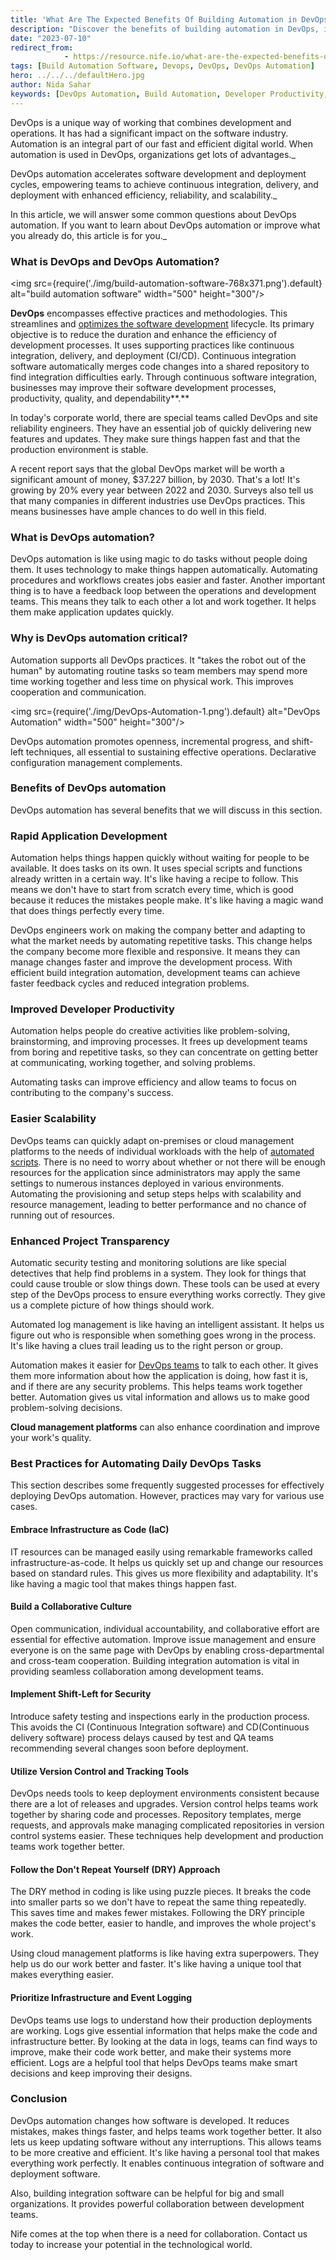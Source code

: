 ```yaml
---
title: 'What Are The Expected Benefits Of Building Automation in DevOps?'
description: "Discover the benefits of building automation in DevOps, including rapid application development, improved developer productivity, easier scalability, and enhanced project transparency. Learn how automation transforms DevOps practices and optimizes workflows."
date: "2023-07-10"
redirect_from: 
            - https://resource.nife.io/what-are-the-expected-benefits-of-building-automation-in-devops/
tags: [Build Automation Software, Devops, DevOps, DevOps Automation]
hero: ../../../defaultHero.jpg
author: Nida Sahar
keywords: [DevOps Automation, Build Automation, Developer Productivity, Scalability, Project Transparency]
---
```

DevOps is a unique way of working that combines development and operations. It has had a significant impact on the software industry. Automation is an integral part of our fast and efficient digital world. When automation is used in DevOps, organizations get lots of advantages._

DevOps automation accelerates software development and deployment cycles, empowering teams to achieve continuous integration, delivery, and deployment with enhanced efficiency, reliability, and scalability._

In this article, we will answer some common questions about DevOps automation. If you want to learn about DevOps automation or improve what you already do, this article is for you._

### **What is DevOps and DevOps Automation?**



<img src={require('./img/build-automation-software-768x371.png').default} alt="build automation software" width="500" height="300"/>
<br/>


 

**DevOps** encompasses effective practices and methodologies. This streamlines and [optimizes the software development](/blog/how-to-optimize-your-cloud-costs-as-a-developer-cloud-storage-pricing/) lifecycle. Its primary objective is to reduce the duration and enhance the efficiency of development processes. It uses supporting practices like continuous integration, delivery, and deployment (CI/CD). Continuous integration software automatically merges code changes into a shared repository to find integration difficulties early. Through continuous software integration, businesses may improve their software development processes, productivity, quality, and dependability**.**

In today's corporate world, there are special teams called DevOps and site reliability engineers. They have an essential job of quickly delivering new features and updates. They make sure things happen fast and that the production environment is stable.

A recent report says that the global DevOps market will be worth a significant amount of money, \$37.227 billion, by 2030. That's a lot! It's growing by 20% every year between 2022 and 2030. Surveys also tell us that many companies in different industries use DevOps practices. This means businesses have ample chances to do well in this field.

### **What is DevOps automation?**

DevOps automation is like using magic to do tasks without people doing them. It uses technology to make things happen automatically. Automating procedures and workflows creates jobs easier and faster. Another important thing is to have a feedback loop between the operations and development teams. This means they talk to each other a lot and work together. It helps them make application updates quickly.

### **Why is DevOps automation critical?**

Automation supports all DevOps practices. It "takes the robot out of the human" by automating routine tasks so team members may spend more time working together and less time on physical work. This improves cooperation and communication.


<img src={require('./img/DevOps-Automation-1.png').default} alt="DevOps Automation" width="500" height="300"/>
<br/>


 

DevOps automation promotes openness, incremental progress, and shift-left techniques, all essential to sustaining effective operations. Declarative configuration management complements.

### **Benefits of DevOps automation**

DevOps automation has several benefits that we will discuss in this section.

### **Rapid Application Development**

Automation helps things happen quickly without waiting for people to be available. It does tasks on its own. It uses special scripts and functions already written in a certain way. It's like having a recipe to follow. This means we don't have to start from scratch every time, which is good because it reduces the mistakes people make. It's like having a magic wand that does things perfectly every time.

DevOps engineers work on making the company better and adapting to what the market needs by automating repetitive tasks. This change helps the company become more flexible and responsive. It means they can manage changes faster and improve the development process. With efficient build integration automation, development teams can achieve faster feedback cycles and reduced integration problems.

### **Improved Developer Productivity**

Automation helps people do creative activities like problem-solving, brainstorming, and improving processes. It frees up development teams from boring and repetitive tasks, so they can concentrate on getting better at communicating, working together, and solving problems.

Automating tasks can improve efficiency and allow teams to focus on contributing to the company's success.

### **Easier Scalability**

DevOps teams can quickly adapt on-premises or cloud management platforms to the needs of individual workloads with the help of [automated scripts](https://www.ibm.com/docs/en/cdfsp/7.6.0?topic=tasks-automation-scripts). There is no need to worry about whether or not there will be enough resources for the application since administrators may apply the same settings to numerous instances deployed in various environments. Automating the provisioning and setup steps helps with scalability and resource management, leading to better performance and no chance of running out of resources.

### **Enhanced Project Transparency**

Automatic security testing and monitoring solutions are like special detectives that help find problems in a system. They look for things that could cause trouble or slow things down. These tools can be used at every step of the DevOps process to ensure everything works correctly. They give us a complete picture of how things should work.

Automated log management is like having an intelligent assistant. It helps us figure out who is responsible when something goes wrong in the process. It's like having a clues trail leading us to the right person or group.

Automation makes it easier for [DevOps teams](/blog/collaboration-communication-techniques-for-devops-teams-agile-methodologies-and-culture/) to talk to each other. It gives them more information about how the application is doing, how fast it is, and if there are any security problems. This helps teams work together better. Automation gives us vital information and allows us to make good problem-solving decisions.

**Cloud management platforms** can also enhance coordination and improve your work's quality.

### **Best Practices for Automating Daily DevOps Tasks**

This section describes some frequently suggested processes for effectively deploying DevOps automation. However, practices may vary for various use cases.

#### **Embrace Infrastructure as Code (IaC)**

IT resources can be managed easily using remarkable frameworks called infrastructure-as-code. It helps us quickly set up and change our resources based on standard rules. This gives us more flexibility and adaptability. It's like having a magic tool that makes things happen fast.

#### **Build a Collaborative Culture**

Open communication, individual accountability, and collaborative effort are essential for effective automation. Improve issue management and ensure everyone is on the same page with DevOps by enabling cross-departmental and cross-team cooperation. Building integration automation is vital in providing seamless collaboration among development teams.

#### **Implement Shift-Left for Security**

Introduce safety testing and inspections early in the production process. This avoids the CI (Continuous Integration software) and CD(Continuous delivery software) process delays caused by test and QA teams recommending several changes soon before deployment.

#### **Utilize Version Control and Tracking Tools**

DevOps needs tools to keep deployment environments consistent because there are a lot of releases and upgrades. Version control helps teams work together by sharing code and processes. Repository templates, merge requests, and approvals make managing complicated repositories in version control systems easier. These techniques help development and production teams work together better.

#### **Follow the Don't Repeat Yourself (DRY) Approach**

The DRY method in coding is like using puzzle pieces. It breaks the code into smaller parts so we don't have to repeat the same thing repeatedly. This saves time and makes fewer mistakes. Following the DRY principle makes the code better, easier to handle, and improves the whole project's work.

Using cloud management platforms is like having extra superpowers. They help us do our work better and faster. It's like having a unique tool that makes everything easier.

#### **Prioritize Infrastructure and Event Logging**

DevOps teams use logs to understand how their production deployments are working. Logs give essential information that helps make the code and infrastructure better. By looking at the data in logs, teams can find ways to improve, make their code work better, and make their systems more efficient. Logs are a helpful tool that helps DevOps teams make smart decisions and keep improving their designs.

### **Conclusion**

DevOps automation changes how software is developed. It reduces mistakes, makes things faster, and helps teams work together better. It also lets us keep updating software without any interruptions. This allows teams to be more creative and efficient. It's like having a personal tool that makes everything work perfectly. It enables continuous integration of software and deployment software.

Also, building integration software can be helpful for big and small organizations. It provides powerful collaboration between development teams.

Nife comes at the top when there is a need for collaboration. Contact us today to increase your potential in the technological world.
